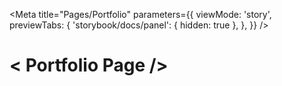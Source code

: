 
<Meta
  title="Pages/Portfolio"
  parameters={{
    viewMode: 'story',
    previewTabs: {
      'storybook/docs/panel': { hidden: true },
    },
  }}
/>

# < Portfolio Page />

<Canvas>
  <Story name="Default">
    <div id="__next">
      <Page.layout>
        <Page />
      </Page.layout>
    </div>
  </Story>
</Canvas>
